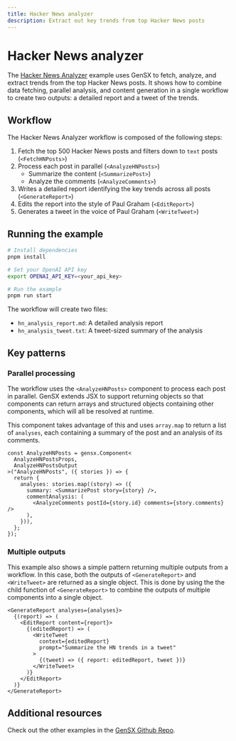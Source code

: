 ```yaml
---
title: Hacker News analyzer
description: Extract out key trends from top Hacker News posts
---
```


# Hacker News analyzer

The [Hacker News Analyzer](https://github.com/gensx-inc/gensx/tree/main/examples/hackerNewsAnalyzer) example uses GenSX to fetch, analyze, and extract trends from the top Hacker News posts. It shows how to combine data fetching, parallel analysis, and content generation in a single workflow to create two outputs: a detailed report and a tweet of the trends.

## Workflow

The Hacker News Analyzer workflow is composed of the following steps:

1. Fetch the top 500 Hacker News posts and filters down to `text` posts (`<FetchHNPosts>`)
2. Process each post in parallel (`<AnalyzeHNPosts>`)
   - Summarize the content (`<SummarizePost>`)
   - Analyze the comments (`<AnalyzeComments>`)
3. Writes a detailed report identifying the key trends across all posts (`<GenerateReport>`)
4. Edits the report into the style of Paul Graham (`<EditReport>`)
5. Generates a tweet in the voice of Paul Graham (`<WriteTweet>`)

## Running the example

```bash
# Install dependencies
pnpm install

# Set your OpenAI API key
export OPENAI_API_KEY=<your_api_key>

# Run the example
pnpm run start
```

The workflow will create two files:

- `hn_analysis_report.md`: A detailed analysis report
- `hn_analysis_tweet.txt`: A tweet-sized summary of the analysis

## Key patterns

### Parallel processing

The workflow uses the `<AnalyzeHNPosts>` component to process each post in parallel. GenSX extends JSX to support returning objects so that components can return arrays and structured objects containing other components, which will all be resolved at runtime.

This component takes advantage of this and uses `array.map` to return a list of `analyses`, each containing a summary of the post and an analysis of its comments.

```tsx
const AnalyzeHNPosts = gensx.Component<
  AnalyzeHNPostsProps,
  AnalyzeHNPostsOutput
>("AnalyzeHNPosts", ({ stories }) => {
  return {
    analyses: stories.map((story) => ({
      summary: <SummarizePost story={story} />,
      commentAnalysis: (
        <AnalyzeComments postId={story.id} comments={story.comments} />
      ),
    })),
  };
});
```

### Multiple outputs

This example also shows a simple pattern returning multiple outputs from a workflow. In this case, both the outputs of `<GenerateReport>` and `<WriteTweet>` are returned as a single object. This is done by using the the child function of `<GenerateReport>` to combine the outputs of multiple components into a single object.

```tsx
<GenerateReport analyses={analyses}>
  {(report) => (
    <EditReport content={report}>
      {(editedReport) => (
        <WriteTweet
          context={editedReport}
          prompt="Summarize the HN trends in a tweet"
        >
          {(tweet) => ({ report: editedReport, tweet })}
        </WriteTweet>
      )}
    </EditReport>
  )}
</GenerateReport>
```

## Additional resources

Check out the other examples in the [GenSX Github Repo](https://github.com/gensx-inc/gensx/tree/main/examples).
